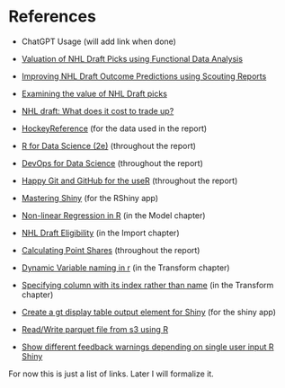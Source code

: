 # References {.unnumbered}

-   ChatGPT Usage (will add link when done)

-   [Valuation of NHL Draft Picks using Functional Data Analysis](https://summit.sfu.ca/_flysystem/fedora/2023-02/etd22223.pdf)

-   [Improving NHL Draft Outcome Predictions using Scouting Reports](https://hluo27.github.io/assets/files/NHL_Draft_Scouting_Reports.pdf)

-   [Examining the value of NHL Draft picks](https://soundofhockey.com/2022/06/06/examining-the-value-of-nhl-draft-picks/amp/)

-   [NHL draft: What does it cost to trade up?](https://www.broadstreethockey.com/post/nhl-draft-pick-value-trading-up/)

-   [HockeyReference](https://www.hockey-reference.com/draft/) (for the data used in the report)

-   [R for Data Science (2e)](https://r4ds.hadley.nz/) (throughout the report)

-   [DevOps for Data Science](https://do4ds.com/) (throughout the report)

-   [Happy Git and GitHub for the useR](https://happygitwithr.com/) (throughout the report)

-   [Mastering Shiny](https://mastering-shiny.org/index.html) (for the RShiny app)

-   [Non-linear Regression in R](https://tuos-bio-data-skills.github.io/intro-stats-book/non-linear-regression-in-R.html) (in the Model chapter)

-   [NHL Draft Eligibility](https://www.nhl.com/info/hockey-operations-guidelines) (in the Import chapter)

-   [Calculating Point Shares](https://www.hockey-reference.com/about/point_shares.html) (throughout the report)

-   [Dynamic Variable naming in r](https://stackoverflow.com/questions/20855818/dynamic-variable-naming-in-r) (in the Transform chapter)

-   [Specifying column with its index rather than name](https://stackoverflow.com/questions/16187091/specifying-column-with-its-index-rather-than-name) (in the Transform chapter)

-   [Create a gt display table output element for Shiny](https://gt.rstudio.com/reference/gt_output.html) (for the shiny app)

-   [Read/Write parquet file from s3 using R](https://stackoverflow.com/questions/49937467/read-write-parquet-file-from-s3-using-r)

-   [Show different feedback warnings depending on single user input R Shiny](https://forum.posit.co/t/show-different-feedback-warnings-depending-on-single-user-input-r-shiny/176582)

For now this is just a list of links. Later I will formalize it.
